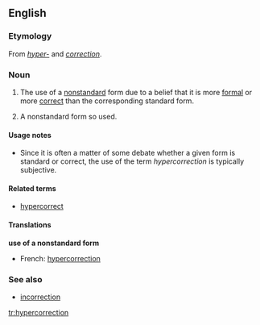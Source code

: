 ==English==

===Etymology===
From ''[[hyper-]]'' and ''[[correction]]''.

===Noun===
{{en-noun}}

# {{linguistics}} The use of a [[nonstandard]] form due to a belief that it is more [[formal]] or more [[correct]] than the corresponding standard form.
# {{linguistics}} A nonstandard form so used.

====Usage notes====
* Since it is often a matter of some debate whether a given form is standard or correct, the use of the term ''hypercorrection'' is typically subjective.

====Related terms====
*[[hypercorrect]]

====Translations====
'''use of a nonstandard form'''
*French: [[hypercorrection]] {{f}}

===See also===
*[[incorrection]]

[[tr:hypercorrection]]